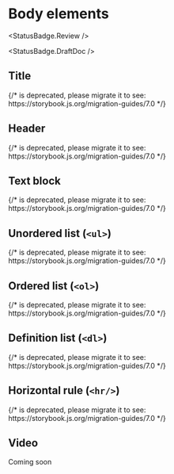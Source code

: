 
<Meta of={BodyElementsStories} />

# Body elements

<StatusBadge.Review />

<StatusBadge.DraftDoc />

## Title

<Canvas sourceState="hidden">
  {/* <Story id="components-body-elements--title" /> is deprecated, please migrate it to <Story of={referenceToStory} /> see: https://storybook.js.org/migration-guides/7.0 */}

  <Story id="components-body-elements--title" />
</Canvas>

## Header

<Canvas sourceState="hidden">
  {/* <Story id="components-body-elements--header" /> is deprecated, please migrate it to <Story of={referenceToStory} /> see: https://storybook.js.org/migration-guides/7.0 */}

  <Story id="components-body-elements--header" />
</Canvas>

## Text block

<Canvas sourceState="hidden">
  {/* <Story id="components-body-elements--text-block" /> is deprecated, please migrate it to <Story of={referenceToStory} /> see: https://storybook.js.org/migration-guides/7.0 */}

  <Story id="components-body-elements--text-block" />
</Canvas>

## Unordered list (`<ul>`)

<Canvas sourceState="hidden">
  {/* <Story id="components-body-elements--unordered-list" /> is deprecated, please migrate it to <Story of={referenceToStory} /> see: https://storybook.js.org/migration-guides/7.0 */}

  <Story id="components-body-elements--unordered-list" />
</Canvas>

## Ordered list (`<ol>`)

<Canvas sourceState="hidden">
  {/* <Story id="components-body-elements--ordered-list" /> is deprecated, please migrate it to <Story of={referenceToStory} /> see: https://storybook.js.org/migration-guides/7.0 */}

  <Story id="components-body-elements--ordered-list" />
</Canvas>

## Definition list (`<dl>`)

<Canvas sourceState="hidden">
  {/* <Story id="components-body-elements--definition-list" /> is deprecated, please migrate it to <Story of={referenceToStory} /> see: https://storybook.js.org/migration-guides/7.0 */}

  <Story id="components-body-elements--definition-list" />
</Canvas>

## Horizontal rule (`<hr/>`)

<Canvas sourceState="hidden">
  {/* <Story id="components-body-elements--horizontal-rule" /> is deprecated, please migrate it to <Story of={referenceToStory} /> see: https://storybook.js.org/migration-guides/7.0 */}

  <Story id="components-body-elements--horizontal-rule" />
</Canvas>

## Video

Coming soon
